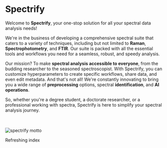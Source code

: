 
# Spectrify

Welcome to **Spectrify**, your one-stop solution for all your spectral data analysis needs!

We're in the business of developing a comprehensive spectral suite that caters to a variety of techniques, including but not limited to **Raman**, **Spectrophotometry**, and **FTIR**. Our suite is packed with all the essential tools and workflows you need for a seamless, robust, and speedy analysis. 

Our mission? To make **spectral analysis accessible to everyone**, from the budding researcher to the seasoned spectroscopist. With Spectrify, you can customize hyperparameters to create specific workflows, share data, and even edit metadata. And that's not all! We're constantly innovating to bring you a wide range of **preprocessing** options, spectral **identification**, and **AI operations**. 

So, whether you're a degree student, a doctorate researcher, or a professional working with spectra, Spectrify is here to simplify your spectral analysis journey.

<br></br>
<Image src="/images/spectrify_motto.png" alt="spectrify motto" width={1080} height={55} />

Refreshing index
